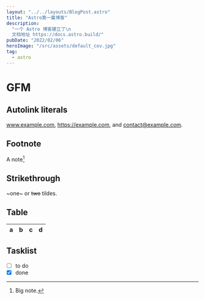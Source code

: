 ```yaml
---
layout: "../../layouts/BlogPost.astro"
title: "Astro第一篇博客"
description: 
  "一个 Astro 博客建立了\n
  文档地址 https://docs.astro.build/"
pubDate: "2022/02/06"
heroImage: "/src/assets/default_cov.jpg"
tag:
  - astro
---
```


# GFM

## Autolink literals

www.example.com, https://example.com, and contact@example.com.

## Footnote

A note[^1]

[^1]: Big note.

## Strikethrough

~one~ or ~~two~~ tildes.

## Table

| a | b  |  c |  d  |
| - | :- | -: | :-: |

## Tasklist

* [ ] to do
* [x] done
